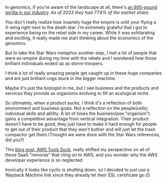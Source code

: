 In genomics, if you're aware of the landscape at all, there's [an 800-pound gorilla in our industry](https://sandiegomics.com/2023-sequencing-market-share-the-tide-is-turning-very-slowly/). _As of 2023 they had 77.6% of the market share._

You don't really realize how insanely huge the empire is until your flying a X-wing right next to the death star. I'm extremely grateful that I got to experience being on the rebel side in my career. While it was exhilarating and exciting, it really made me start thinking about the economics of the genomics.

But to take the Star Wars metaphor another step, I met a lot of people that were ex-empire during my time with the rebels and I wondered how those brilliant individuals ended up as storm-troopers.

I think a lot of really amazing people get caught up in these huge companies and are just brilliant cogs stuck in the bigger machine.

Maybe it's just the biologist in me, but I see business and the products and services they provide as organisms evolving to fill an ecological niche.

So ultimately, when a product sucks, I think it's a reflection of both environment and business goals. Not a reflection on the people(cells) individual skills and ability. A lot of times the business(see "organism") gains a competitive advantage from vertical integration. Their product doesn't have to be good, they just have to make it hard enough for people to get out of their product that they won't bother and will just let the trash compactor get them.(Thought we were done with the Star Wars references, did you?)

This [blog post, AWS Tools Suck](https://web.archive.org/web/20240521123134/https://www.cyclic.sh/posts/aws-tools-suck/), really shifted my perspective on all of these SaaS "remoras" that cling on to AWS, and you wonder why the AWS developer experience is so neglected.

Ironically it looks like cyclic is shutting down, so I decided to just use a Wayback Machine link since they already let their SSL certificate go.🙃
